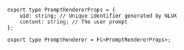 ```tsx
export type PromptRendererProps = {
    uid: string; // Unique identifier generated by NLUX
    content: string; // The user prompt
};

export type PromptRenderer = FC<PromptRendererProps>;
```
